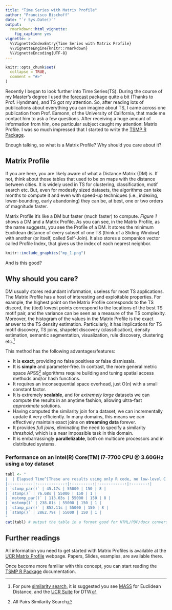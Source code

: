 ```yaml
---
title: "Time Series with Matrix Profile"
author: "Francisco Bischoff"
date: "`r Sys.Date()`"
output: 
  rmarkdown::html_vignette:
    fig_caption: yes
vignette: >
  %\VignetteIndexEntry{Time Series with Matrix Profile}
  %\VignetteEngine{knitr::rmarkdown}
  %\VignetteEncoding{UTF-8}
---
```


```r
knitr::opts_chunk$set(
  collapse = TRUE,
  comment = "#>"
)
```

Recently I began to look further into Time Series(TS). During the course of my Master's degree I used the [forecast](https://CRAN.R-project.org/package=forecast) package quite a bit (Thanks to Prof. Hyndman), and TS got my attention. So, after reading lots of publications about everything you can imagine about TS, I came across one publication from Prof. Eamonn, of the University of California, that made me contact him to ask a few questions. After receiving a huge amount of information from him, one particular subject caught my attention: Matrix Profile. I was so much impressed that I started to write the [TSMP R Package](https://franzbischoff.github.io/tsmp/).

Enough talking, so what is a Matrix Profile? Why should you care about it?

## Matrix Profile

If you are here, you are likely aware of what a Distance Matrix (DM) is. If not, think about those tables that used to be on maps with the distance between cities. It is widely used in TS for clustering, classification, motif search etc. But, even for modestly sized datasets, the algorithms can take months to compute it and even with speed-up techniques (i.e., indexing, lower-bounding, early abandoning) they can be, at best, one or two orders of magnitude faster.

Matrix Profile it's like a DM but faster (much faster) to compute. _Figure 1_ shows a DM and a Matrix Profile. As you can see, in the Matrix Profile, as the name suggests, you see the Profile of a DM. It stores the minimum Euclidean distance of every subset of one TS (think of a Sliding Window) with another (or itself, called Self-Join). It also stores a companion vector called Profile Index, that gives us the index of each nearest neighbor.

```r
knitr::include_graphics("mp_1.png")
```

And is this good?

## Why should you care?

DM usually stores redundant information, useless for most TS applications. The Matrix Profile has a host of interesting and exploitable properties. For example, the highest point on the Matrix Profile corresponds to the TS discord, the (tied) lowest points correspond to the locations of the best TS motif pair, and the variance can be seen as a measure of the TS complexity. Moreover, the histogram of the values in the Matrix Profile is the exact answer to the TS density estimation. Particularly, it has implications for TS motif discovery, TS joins, shapelet discovery (classification), density estimation, semantic segmentation, visualization, rule discovery, clustering etc.^[For pure [similarity search](https://en.wikipedia.org/wiki/Similarity_search), it is suggested you see [MASS](http://www.cs.unm.edu/~mueen/FastestSimilaritySearch.html) for Euclidean Distance, and the [UCR Suite](http://www.cs.ucr.edu/~eamonn/UCRsuite.html) for DTW]

This method has the following advantages/features:

- It is **exact**, providing no false positives or false dismissals.
- It is **simple** and parameter-free. In contrast, the more general metric space APSS^[All Pairs Similarity Search] algorithms require building and tuning spatial access methods and/or hash functions.
- It requires an inconsequential space overhead, just O(_n_) with a small constant factor.
- It is extremely **scalable**, and for _extremely large_ datasets we can compute the results in an anytime fashion, allowing ultra-fast _approximate_ solutions.
- Having computed the similarity join for a dataset, we can incrementally update it very efficiently. In many domains, this means we can effectively maintain exact joins on **streaming data** forever.
- It provides _full joins_, eliminating the need to specify a similarity _threshold_, which is a near impossible task in this domain.
- It is embarrassingly **parallelizable**, both on multicore processors and in distributed systems.


### Performance on an Intel(R) Core(TM) i7-7700 CPU @ 3.60GHz using a toy dataset

```r
tabl <- "
|  | Elapsed Time^[These are results using only R code, no low-level C code optimizations] | Data size | Window size | Cores |
|-----------|:------------:|:---------:|:-----------:|:-------:|
| `stomp_par()` | 45.17s | 55000 | 150 | 8 |
| `stomp()` | 76.68s | 55000 | 150 | 1 |
| `mstomp_par()` | 113.03s | 55000 | 150 | 8 |
| `mstomp()` | 238.81s | 55000 | 150 | 1 |
| `stamp_par()` | 852.11s | 55000 | 150 | 8 |
| `stamp()` | 2862.79s | 55000 | 150 | 1 |
"
cat(tabl) # output the table in a format good for HTML/PDF/docx conversion
```


## Further readings

All information you need to get started with Matrix Profiles is available at the [UCR Matrix Profile](http://www.cs.ucr.edu/~eamonn/MatrixProfile.html) webpage. Papers, Slides, examples, are available there.

Once become more familiar with this concept, you can start reading the [TSMP R Package](https://franzbischoff.github.io/tsmp/) documentation.

